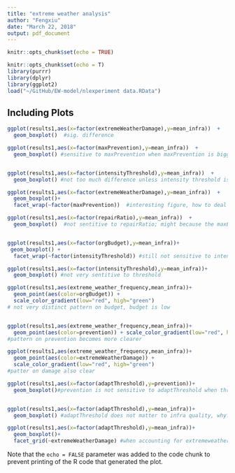 ```yaml
---
title: "extreme weather analysis"
author: "Fengxiu"
date: "March 22, 2018"
output: pdf_document
---
```


```r
knitr::opts_chunk$set(echo = TRUE)

```


```r
knitr::opts_chunk$set(echo = T)
library(purrr)
library(dplyr)
library(ggplot2)
load("~/GitHub/EW-model/nlexperiment data.RData")


```

## Including Plots

```r


ggplot(results1,aes(x=factor(extremeWeatherDamage),y=mean_infra))  +
  geom_boxplot()  #sig. difference

ggplot(results1,aes(x=factor(maxPrevention),y=mean_infra))  +
  geom_boxplot() #sensitive to maxPrevention when maxPrevention is bigger than 5


ggplot(results1,aes(x=factor(intensityThreshold),y=mean_infra))  +
  geom_boxplot() #not too much difference unless intensity threshold is very high > 0.8

```
```r

ggplot(results1,aes(x=factor(extremeWeatherDamage),y=mean_infra))  +
  geom_boxplot()+
  facet_wrap(~factor(maxPrevention))  #interesting figure, how to deal with the so many variations

ggplot(results1,aes(x=factor(repairRatio),y=mean_infra))  +
  geom_boxplot()  #not sentitive to repairRatio; might because the maxBudget is only 500, very small


ggplot(results1,aes(x=factor(orgBudget),y=mean_infra))+
 geom_boxplot() +
  facet_wrap(~factor(intensityThreshold)) #still not sensitive to intensityThreshold unless at the extremes

ggplot(results1,aes(x=factor(intensityThreshold),y=mean_infra))+
  geom_boxplot() #not very sentitive to threshold


```

```r
ggplot(results1,aes(extreme_weather_frequency,mean_infra))+
  geom_point(aes(color=orgBudget)) +
  scale_color_gradient(low="red", high="green") 
# not very distinct pattern on budget, budget is low


ggplot(results1,aes(extreme_weather_frequency,mean_infra))+
  geom_point(aes(color=prevention)) + scale_color_gradient(low="red", high="green") 
#pattern on prevention becomes more clearer

ggplot(results1,aes(extreme_weather_frequency,mean_infra))+
  geom_point(aes(color=extremeWeatherDamage)) + 
  scale_color_gradient(low="red", high="green") 
#patter on damage also clear

```

```r
ggplot(results1,aes(x=factor(adaptThreshold),y=prevention))+
  geom_boxplot()#prevention is not sensitive to adaptThreshold when threshold is smaller than 15


ggplot(results1,aes(x=factor(adaptThreshold),y=mean_infra))+
  geom_boxplot() #adaptThreshold does not matter to infra quality, why?

ggplot(results1,aes(x=factor(adaptThreshold),y=mean_infra))+
  geom_boxplot()+
  facet_grid(~extremeWeatherDamage) #when accounting for extremeweatherDamage, it becomes sensitive


```

Note that the `echo = FALSE` parameter was added to the code chunk to prevent printing of the R code that generated the plot.
